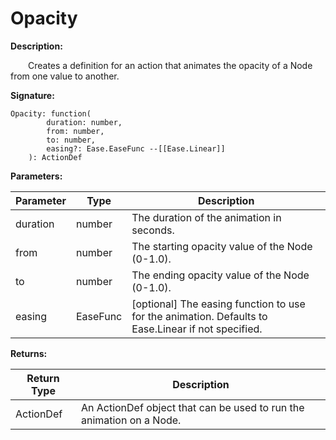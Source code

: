 # Opacity

**Description:**

&emsp;&emsp;Creates a definition for an action that animates the opacity of a Node from one value to another.

**Signature:**
```tl
Opacity: function(
		duration: number,
		from: number,
		to: number,
		easing?: Ease.EaseFunc --[[Ease.Linear]]
	): ActionDef
```

**Parameters:**

| Parameter | Type | Description |
| --- | --- | --- |
| duration | number | The duration of the animation in seconds. |
| from | number | The starting opacity value of the Node (0-1.0). |
| to | number | The ending opacity value of the Node (0-1.0). |
| easing | EaseFunc | [optional] The easing function to use for the animation. Defaults to Ease.Linear if not specified. |

**Returns:**

| Return Type | Description |
| --- | --- |
| ActionDef | An ActionDef object that can be used to run the animation on a Node. |